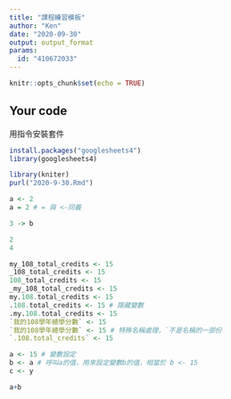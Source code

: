 ---
title: "課程練習模板"
author: "Ken"
date: "2020-09-30"
output: output_format
params:
  id: "410672033"
---

```{r setup, include=FALSE}
knitr::opts_chunk$set(echo = TRUE)
```

## Your code
用指令安裝套件
```{r}
install.packages("googlesheets4")
library(googlesheets4)
```
```{r}
library(kniter)
purl("2020-9-30.Rmd")
```
```{r}
a <- 2
a = 2 # = 與 <-同義
```

```{r}
3 -> b
```
```{r}
2
4  
```
```{r}
my_108_total_credits <- 15
_108_total_credits <- 15
108_total_credits <- 15
_my_108_total_credits <- 15
my.108.total_credits <- 15
.108.total_credits <- 15 # 隱藏變數
.my.108.total_credits <- 15
`我的108學年總學分數` <- 15
`我的108學年總學分數` <- 15 # 特殊名稱處理，`不是名稱的一部份
`.108.total_credits` <- 15
```
```{r}
a <- 15 # 變數設定
b <- a # 呼叫a的值，用來設定變數b的值，相當於 b <- 15
c <- y

```
```{r}
a+b
```


